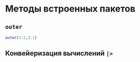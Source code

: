 # Методы встроенных пакетов

## `outer`

```r
outer(1:2,2:1)
```

## Конвейеризация вычислений `|>`

